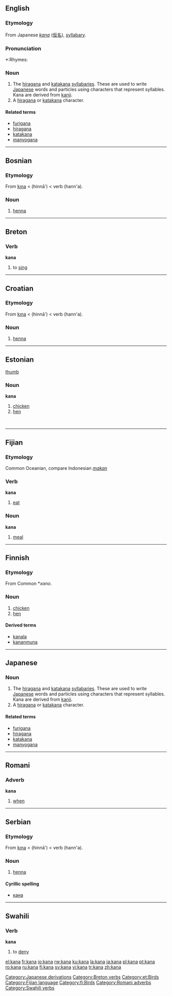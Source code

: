 ==English==
{{wikipedia}}
===Etymology===
From Japanese ''[[kana#Japanese|kana]]'' ([[仮名]]), [[syllabary]].

===Pronunciation===
*:Rhymes: {{IPA|[[Rhymes:English:-ɑːnə|-ɑːnə]]}}

===Noun===
{{en-noun|pl=kana}}

# The [[hiragana]] and [[katakana]] [[syllabary|syllabaries]]. These are used to write [[Japanese]] words and particles using characters that represent syllables. Kana are derived from [[kanji]].
# A [[hiragana]] or [[katakana]] character.

====Related terms====
*[[furigana]]
*[[hiragana]]
*[[katakana]]
*[[manyogana]]

[[Category:Japanese derivations]]

----

==Bosnian==
===Etymology===
From {{Turk.|bs}} [[kına]] < {{Ar.|bs}} {{Arab|[[حناء|حِنَّاء]]}} (hinnā') < verb {{Arab|[[حنا|حَنَّأَ]]}} (hann'a).

===Noun===
{{bs-noun|g=f|kane}}

# [[henna]]

----

==Breton==
===Verb===
'''kana'''

# to [[sing]]

[[Category:Breton verbs]]

----


==Croatian==
===Etymology===
From {{Turk.|hr}} [[kına]] < {{Ar.|hr}} {{Arab|[[حناء|حِنَّاء]]}} (hinnā') < verb {{Arab|[[حنا|حَنَّأَ]]}} (hann'a).

===Noun===
{{hr-noun|g=f|kane}}

# [[henna]]

----

==Estonian==
[[image:Chicken portrait.jpg|thumb]]
===Noun===
'''kana'''

# [[chicken]] 
# [[hen]]

[[Category:et:Birds]]

<br clear="all"/>

----

==Fijian==
===Etymology===
Common Oceanian, compare Indonesian ''[[makan]]''
===Verb===
'''kana'''

# [[eat]]

===Noun===
'''kana'''

# [[meal]]

[[Category:Fijian language]]

----

==Finnish==
===Etymology===
From Common {{Ger.|fi}} *''xano''.
===Noun===
{{fi-noun|kan|type=kala}}

# [[chicken]] 
# [[hen]]

====Derived terms====
*[[kanala]]
*[[kananmuna]]

[[Category:fi:Birds]]
----

==Japanese==
===Noun===
{{ja-noun|r|hira=かな|kata=カナ|kanji=仮名}}

# The [[hiragana]] and [[katakana]] [[syllabary|syllabaries]].  These are used to write [[Japanese]] words and particles using characters that represent syllables. Kana are derived from [[kanji]].
# A [[hiragana]] or [[katakana]] character.  

====Related terms====
*[[furigana]]
*[[hiragana]]
*[[katakana]]
*[[manyogana]]

----

==Romani==

===Adverb===
'''kana'''

# [[when]]

[[Category:Romani adverbs]]

----

==Serbian==
===Etymology===
From {{Turk.|sr}} [[kına]] < {{Ar.|sr}} {{Arab|[[حناء|حِنَّاء]]}} (hinnā') < verb {{Arab|[[حنا|حَنَّأَ]]}} (hann'a).

===Noun===
{{sr-noun|g=f|kane}}

# [[henna]]

====Cyrillic spelling====
*[[кана#Serbian|кана]]

----

==Swahili==
===Verb===
'''kana'''

# to [[deny]]

[[Category:Swahili verbs]]

[[el:kana]]
[[fr:kana]]
[[io:kana]]
[[rw:kana]]
[[ku:kana]]
[[la:kana]]
[[ja:kana]]
[[pl:kana]]
[[pt:kana]]
[[ro:kana]]
[[ru:kana]]
[[fi:kana]]
[[sv:kana]]
[[vi:kana]]
[[tr:kana]]
[[zh:kana]]